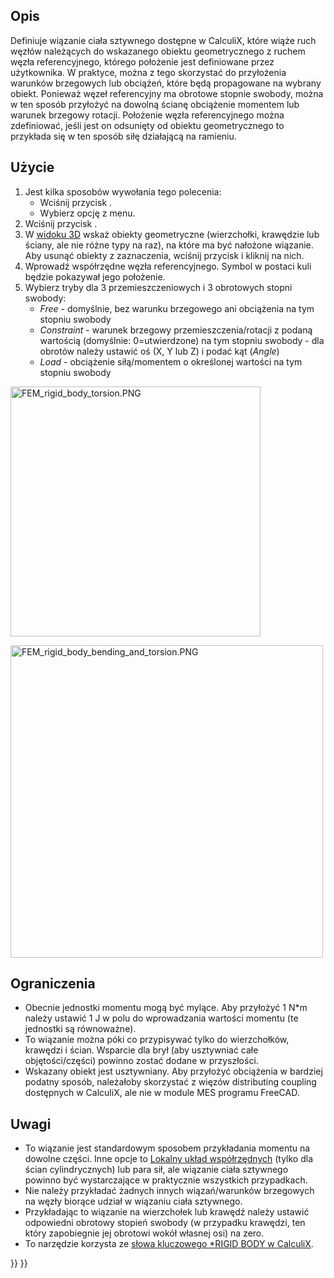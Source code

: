 <languages/>

{{Docnav
|[[FEM_ConstraintFixed/pl|Warunek brzegowy utwierdzenia]]
|[[FEM_ConstraintDisplacement/pl|Warunek brzegowy przemieszczenia]]
|[[FEM_Workbench/pl|MES]]
|IconL=FEM_ConstraintFixed.svg
|IconR=FEM_ConstraintDisplacement.svg
|IconC=Workbench_FEM.svg
}}

{{GuiCommandContainer|
{{GuiCommand/pl
|Name=FEM ConstraintRigidBody
|Name/pl=MES: Wiązanie ciała sztywnego
|MenuLocation=Model → Warunki brzegowe i obciążenia mechaniczne → Wiązanie ciała sztywnego
|Workbenches=[[FEM_Workbench/pl|MES]]
|Version=1.0
|SeeAlso=[[FEM_ConstraintDisplacement/pl|Warunek brzegowy przemieszczenia]]
}}
{{GuiCommandFemInfo/pl
|Solvers=CalculiX
}}
}}

<span id="Description"></span>
==Opis==


Definiuje wiązanie ciała sztywnego dostępne w CalculiX, które wiąże ruch węzłów należących do wskazanego obiektu geometrycznego z ruchem węzła referencyjnego, którego położenie jest definiowane przez użytkownika. W praktyce, można z tego skorzystać do przyłożenia warunków brzegowych lub obciążeń, które będą propagowane na wybrany obiekt. Ponieważ węzeł referencyjny ma obrotowe stopnie swobody, można w ten sposób przyłożyć na dowolną ścianę obciążenie momentem lub warunek brzegowy rotacji. Położenie węzła referencyjnego można zdefiniować, jeśli jest on odsunięty od obiektu geometrycznego to przykłada się w ten sposób siłę działającą na ramieniu.

<span id="Usage"></span>
==Użycie==


# Jest kilka sposobów wywołania tego polecenia:
#* Wciśnij przycisk {{Button|[[Image:FEM_ConstraintRigidBody.svg|16px]] '''Wiązanie ciała sztywnego'''}}.
#* Wybierz opcję {{MenuCommand|Model → Warunki brzegowe i obciążenia mechaniczne → [[Image:FEM_ConstraintRigidBody.svg|16px]] Wiązanie ciała sztywnego}} z menu.
# Wciśnij przycisk {{Button|Dodaj}}.
# W [[3D_view/pl|widoku 3D]] wskaż obiekty geometryczne (wierzchołki, krawędzie lub ściany, ale nie różne typy na raz), na które ma być nałożone wiązanie. Aby usunąć obiekty z zaznaczenia, wciśnij przycisk {{Button|Usuń}} i kliknij na nich.
# Wprowadź współrzędne węzła referencyjnego. Symbol w postaci kuli będzie pokazywał jego położenie.
# Wybierz tryby dla 3 przemieszczeniowych i 3 obrotowych stopni swobody:
#* ''Free'' - domyślnie, bez warunku brzegowego ani obciążenia na tym stopniu swobody
#* ''Constraint'' - warunek brzegowy przemieszczenia/rotacji z podaną wartością (domyślnie: 0=utwierdzone) na tym stopniu swobody - dla obrotów należy ustawić oś (X, Y lub Z) i podać kąt (''Angle'')
#* ''Load'' - obciążenie siłą/momentem o określonej wartości na tym stopniu swobody

[[Image:FEM_rigid_body_torsion.PNG|400px]]
{{Caption|Belka wspornikowa poddana skręcaniu. Zielone symbole w kształcie pinezki wskazują ścianę, na którą nałożone jest wiązanie ciała sztywnego, zaś duża zielona kula to węzeł referencyjny. Moment jest zdefiniowany we właściwej osi.}}

[[Image:FEM_rigid_body_bending_and_torsion.PNG|500px]]
{{Caption|Belka wspornikowa poddana obciążeniu złożonemu (zginanie ze skręcaniem) poprzez tzw. odległą siłę. Węzeł referencyjny jest odsunięty od belki i przyłożona jest do niego siła skierowana w dół.}}

<span id="Limitations"></span>
==Ograniczenia==


* Obecnie jednostki momentu mogą być mylące. Aby przyłożyć 1 N*m należy ustawić 1 J w polu do wprowadzania wartości momentu (te jednostki są równoważne).
* To wiązanie można póki co przypisywać tylko do wierzchołków, krawędzi i ścian. Wsparcie dla brył (aby usztywniać całe objętości/części) powinno zostać dodane w przyszłości.
* Wskazany obiekt jest usztywniany. Aby przyłożyć obciążenia w bardziej podatny sposób, należałoby skorzystać z więzów distributing coupling dostępnych w CalculiX, ale nie w module MES programu FreeCAD.

<span id="Notes"></span>
==Uwagi== 

* To wiązanie jest standardowym sposobem przykładania momentu na dowolne części. Inne opcje to [[FEM_ConstraintTransform/pl|Lokalny układ współrzędnych]] (tylko dla ścian cylindrycznych) lub para sił, ale wiązanie ciała sztywnego powinno być wystarczające w praktycznie wszystkich przypadkach.
* Nie należy przykładać żadnych innych wiązań/warunków brzegowych na węzły biorące udział w wiązaniu ciała sztywnego.
* Przykładając to wiązanie na wierzchołek lub krawędź należy ustawić odpowiedni obrotowy stopień swobody (w przypadku krawędzi, ten który zapobiegnie jej obrotowi wokół własnej osi) na zero.
* To narzędzie korzysta ze [https://web.mit.edu/calculix_v2.7/CalculiX/ccx_2.7/doc/ccx/node236.html słowa kluczowego *RIGID BODY w CalculiX].



{{Docnav
|[[FEM_ConstraintFixed/pl|Warunek brzegowy utwierdzenia]]
|[[FEM_ConstraintDisplacement/pl|Warunek brzegowy przemieszczenia]]
|[[FEM_Workbench/pl|MES]]
|IconL=FEM_ConstraintFixed.svg
|IconR=FEM_ConstraintDisplacement.svg
|IconC=Workbench_FEM.svg
}}

{{FEM Tools navi{{#translation:}}}}
{{Userdocnavi{{#translation:}}}}